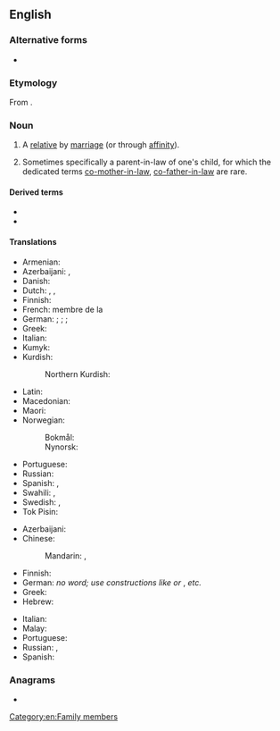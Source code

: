 {{also|inlaw|-in-law}}
==English==

===Alternative forms===
* {{alter|en|inlaw}}

===Etymology===
From {{m|en|-in-law}}.

===Noun===
{{en-noun|head=[[in]]-[[law]]}}

# {{lb|en|often|in the plural}} A [[relative]] by [[marriage]] (or through [[affinity]]).
#: {{syn|en|affine}}
# Sometimes specifically a parent-in-law of one's child, for which the dedicated terms [[co-mother-in-law]], [[co-father-in-law]] are rare.

====Derived terms====
* {{l|en|co-in-law}}
* {{l|en|-in-law}}

====Translations====
{{trans-top|relative by marriage}}
* Armenian: {{t+|hy|խնամի}}
* Azerbaijani: {{t+|az|qayın}}, {{t+|az|quda}}
* Danish: {{q|in-laws}} {{t|da|svigerfamilie|c}}
* Dutch: {{t|nl|[[aangetrouwd]] [[familielid]]}}, {{t+|nl|schoonfamilie|p}}, {{t+|nl|aanverwant}}
* Finnish: {{t|fi|[[puoliso|puolison]] [[sukulainen]]}}
* French: membre de la {{t+|fr|belle-famille|f}}
* German: {{t|de|[[angeheiratet]]er [[Verwandter]]}}; {{l|de|Anverwandter}}; {{q|collective, informal}} {{l|de|Schwiegerfamilie}}; {{q|loosely}} {{l|de|Schwager}}
* Greek: {{qualifier|plural}} {{t+|el|πεθερικά|n-p}}
* Italian: {{t|it|parente acquisito|m}}
* Kumyk: {{t|kum|къайын}}
* Kurdish:
*: Northern Kurdish: {{t|kmr|хнами}}
{{trans-mid}}
* Latin: {{t-check|la|[[politicus]] [[relativus]]|m}}
* Macedonian: {{t|mk|сват|m}}
* Maori: {{t|mi|kaireperepe}}
* Norwegian:
*: Bokmål: {{q|in-laws}} {{t+|nb|svigerfamilie|m}}
*: Nynorsk: {{q|in-laws}} {{t|nn|svigerfamilie|m}}
* Portuguese: {{t+|pt|afim|m|f}}
* Russian: {{t|ru|[[родня́]] ([[с|со]] [[сторона|стороны́]] [[муж|му́жа]]/[[жена|жены́]])|f}}
* Spanish: {{t|es|[[relativo]] ([[político]])|m}}, {{t|es|familia política|f}}
* Swahili: {{t+|sw|shemeji}}, {{t+|sw|mkwe}}
* Swedish: {{t|sv|släkting genom giftermål}}, {{t+|sv|ingift}}
* Tok Pisin: {{t|tpi|tambu}}
{{trans-bottom}}

{{trans-top|parent-in-law of one's child}}
* Azerbaijani: {{t+|az|quda}}
* Chinese:
*: Mandarin: {{t+|cmn|親家|sc=Hani}}, {{t+|cmn|亲家|tr=qìngjiā, qīngjiā|sc=Hani}}
* Finnish: {{t|fi|[[lapsen]] [[appivanhempi]]}}
* German: ''no word; use constructions like'' {{l|de|[[Mutter]] [[meines]] [[Schwiegersohns]]}} ''or'' {{l|de|[[Schwiegermutter]] [[meiner]] [[Tochter]]}}, ''etc.''
* Greek: {{t+|el|συμπέθερος|m}}
* Hebrew: {{t|he|מחותן|tr=mekhutan}}
{{trans-mid}}
* Italian: {{t+|it|consuocero}}
* Malay: {{t|ms|besan}}
* Portuguese: {{t+|pt|consogro}}
* Russian: {{t+|ru|сват|m}}, {{t+|ru|сва́тья|f}} {{qualifier|colloquial}}
* Spanish: {{t+|es|consuegro}}
{{trans-bottom}}

{{trans-see|father-in-law}}

{{trans-see|mother-in-law}}

===Anagrams===
* {{anagrams|en|a=ailnw|Alwin|Wanli|Wilna|liwan|winal}}

[[Category:en:Family members]]